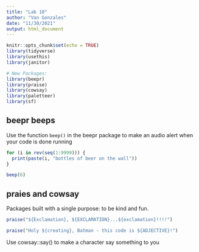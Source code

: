```yaml
---
title: "Lab 10"
author: "Van Gonzales"
date: "11/30/2021"
output: html_document
---
```


```r
knitr::opts_chunk$set(echo = TRUE)
library(tidyverse)
library(usethis)
library(janitor)

# New Packages:
library(beepr)
library(praise)
library(cowsay)
library(paletteer)
library(sf)
```

## beepr beeps

Use the function `beep()` in the beepr package to make an audio alert when your code is done running

```r
for (i in rev(seq(1:9999))) {
  print(paste(i, "bottles of beer on the wall"))
}

beep(6)
```

## praies and cowsay

Packages built with a single purpose: to be kind and fun.
```r
praise("${Exclamation}, ${EXCLAMATION}...${exclamation}!!!!")

praise("Holy ${creating}, Batman - this code is ${ADJECTIVE}!")
```

Use cowsay::say() to make a character say something to you




